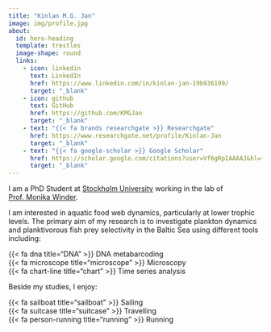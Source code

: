 ```yaml
---
title: "Kinlan M.G. Jan"
image: img/profile.jpg
about:
  id: hero-heading
  template: trestles
  image-shape: round
  links:
    - icon: linkedin
      text: LinkedIn
      href: https://www.linkedin.com/in/kinlan-jan-19b936199/
      target: "_blank"
    - icon: github
      text: GitHub
      href: https://github.com/KMGJan
      target: "_blank"
    - text: "{{< fa brands researchgate >}} Researchgate"
      href: https://www.researchgate.net/profile/Kinlan-Jan
      target: "_blank"
    - text: "{{< fa google-scholar >}} Google Scholar"
      href: https://scholar.google.com/citations?user=Vf6gRpIAAAAJ&hl=fr&oi=ao
      target: "_blank"
---
```



::: {.intro #hero-heading}

I am a PhD Student at [Stockholm University](https://www.su.se/english/profiles/kija1054-1.574327?open-collapse-boxes=research-projects){.button target=_blank} working in the lab of [Prof. Monika Winder](https://winderlab.com/about/){.button target=_blank}.


I am interested in aquatic food web dynamics, particularly at lower trophic levels. The primary aim of my research is to investigate plankton dynamics and planktivorous fish prey selectivity in the Baltic Sea using different tools including:

::: {.listing}
{{< fa dna title="DNA" >}} DNA metabarcoding <br>
{{< fa microscope title="microscope" >}} Microscopy <br>
{{< fa chart-line title="chart" >}}  Time series analysis
:::

Beside my studies, I enjoy:

::: {.listing}
{{< fa sailboat title="sailboat" >}} Sailing  <br>
{{< fa suitcase title="suitcase" >}}  Travelling  ️<br>
{{< fa person-running title="running" >}}  Running
:::

:::

